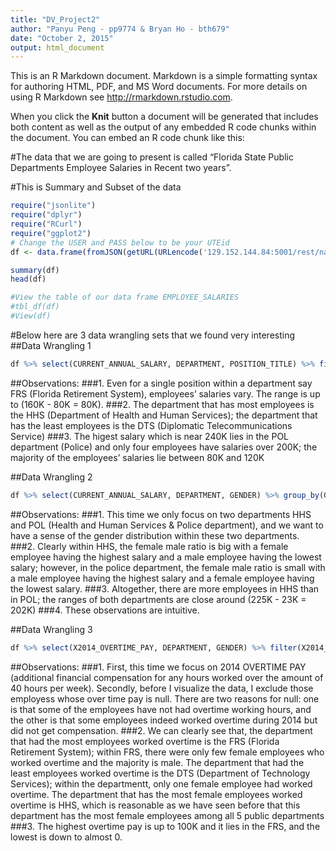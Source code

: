 ```yaml
---
title: "DV_Project2"
author: "Panyu Peng - pp9774 & Bryan Ho - bth679"
date: "October 2, 2015"
output: html_document
---
```

This is an R Markdown document. Markdown is a simple formatting syntax for authoring HTML, PDF, and MS Word documents. For more details on using R Markdown see <http://rmarkdown.rstudio.com>.

When you click the **Knit** button a document will be generated that includes both content as well as the output of any embedded R code chunks within the document. You can embed an R code chunk like this:

#The data that we are going to present is called "Florida State Public Departments Employee Salaries in Recent two years".

#This is Summary and Subset of the data

```r
require("jsonlite")
require("dplyr")
require("RCurl")
require("ggplot2")
# Change the USER and PASS below to be your UTEid
df <- data.frame(fromJSON(getURL(URLencode('129.152.144.84:5001/rest/native/?query="select * from employee_salaries where X2014_OVERTIME_PAY is not null"'),httpheader=c(DB='jdbc:oracle:thin:@129.152.144.84:1521/PDBF15DV.usuniversi01134.oraclecloud.internal', USER='cs329e_pp9774', PASS='orcl_pp9774', MODE='native_mode', MODEL='model', returnDimensions = 'False', returnFor = 'JSON'), verbose = TRUE), ))

summary(df)
head(df)

#View the table of our data frame EMPLOYEE_SALARIES
#tbl_df(df)
#View(df)
```


#Below here are 3 data wrangling sets that we found very interesting  
##Data Wrangling 1
```r
df %>% select(CURRENT_ANNUAL_SALARY, DEPARTMENT, POSITION_TITLE) %>% filter(CURRENT_ANNUAL_SALARY >= 80000, DEPARTMENT %in% c("POL", "DOT", "DTS", "HHS", "FRS")) %>% ggplot(aes(x = POSITION_TITLE, y = CURRENT_ANNUAL_SALARY, color = DEPARTMENT)) + geom_point()
```
##Observations: 
###1. Even for a single position within a department say FRS (Florida Retirement System), employees' salaries vary. The range is up to (160K - 80K = 80K).
###2. The department that has most employees is the HHS (Department of Health and Human Services); the department that has the least employees is the DTS (Diplomatic Telecommunications Service)
###3. The higest salary which is near 240K lies in the POL department (Police) and only four employees have salaries over 200K; the majority of the employees' salaries lie between 80K and 120K


##Data Wrangling 2
```r
df %>% select(CURRENT_ANNUAL_SALARY, DEPARTMENT, GENDER) %>% group_by(GENDER) %>% filter(DEPARTMENT %in% c("POL","HHS")) %>% ggplot(aes(x = DEPARTMENT, y = CURRENT_ANNUAL_SALARY, color = GENDER)) + geom_point()
```
##Observations:
###1. This time we only focus on two departments HHS and POL (Health and Human Services & Police department), and we want to have a sense of the gender distribution within these two departments.
###2. Clearly within HHS, the female male ratio is big with a female employee having the highest salary and a male employee having the lowest salary; however, in the police department, the female male ratio is small with a male employee having the highest salary and a female employee having the lowest salary.
###3. Altogether, there are more employees in HHS than in POL; the ranges of both departments are close around (225K - 23K = 202K)
###4. These observations are intuitive.


##Data Wrangling 3
```r
df %>% select(X2014_OVERTIME_PAY, DEPARTMENT, GENDER) %>% filter(X2014_OVERTIME_PAY >= 10, DEPARTMENT %in% c("POL", "DOT", "DTS", "HHS", "FRS")) %>% group_by(GENDER) %>% ggplot(aes(x = DEPARTMENT, y = X2014_OVERTIME_PAY, color = GENDER)) + geom_point()
```
##Observations:
###1. First, this time we focus on 2014 OVERTIME PAY (additional financial compensation for any hours worked over the amount of 40 hours per week). Secondly, before I visualize the data, I exclude those employess whose over time pay is null. There are two reasons for null: one is that some of the employees have not had overtime working hours, and the other is that some employees indeed worked overtime during 2014 but did not get compensation. 
###2. We can clearly see that, the department that had the most employees worked overtime is the FRS (Florida Retirement System); within FRS, there were only few female employees who worked overtime and the majority is male. The department that had the least employees worked overtime is the DTS (Department of Technology Services); within the departmentt, only one female employee had worked overtime. The department that has the most female employees worked overtime is HHS, which is reasonable as we have seen before that this department has the most female employees among all 5 public departments
###3. The highest overtime pay is up to 100K and it lies in the FRS, and the lowest is down to almost 0.
